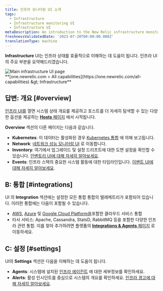 ```yaml
---
title: 인프라 모니터링 UI 소개
tags:
  - Infrastructure
  - Infrastructure monitoring UI
  - Infrastructure UI
metaDescription: An introduction to the New Relic infrastructure monitoring UI pages.
freshnessValidatedDate: '2023-07-20T00:00:00.000Z'
translationType: machine
---
```


<DNT>**Infrastructure**</DNT> UI는 인프라 상태를 효율적으로 이해하는 데 도움이 됩니다. 인프라 UI의 주요 부분을 요약해드리겠습니다.

<img title="Main infrastructure UI page" alt="Main infrastructure UI page" src="/images/infrastructure_screenshot-full_infrastructure-main-ui.webp" />

<figcaption>
  <DNT>
    **[one.newrelic.com &gt; All capabilities](https://one.newrelic.com/all-capabilities) &amp;gt; Infrastructure**
  </DNT>
</figcaption>

## 답변: 개요 [#overview]

[인프라 UI를](https://one.newrelic.com/infra/infrastructure/hosts) 열면 시스템 상태 개요를 제공하고 호스트를 더 자세히 탐색할 수 있는 다양한 옵션을 제공하는 [<DNT>**Hosts**</DNT> 페이지](/docs/infrastructure/infrastructure-ui-pages/infra-hosts-ui-page) 에서 시작됩니다.

<DNT>**Overview**</DNT> 섹션의 다른 페이지는 다음과 같습니다.

* <DNT>**Kubernetes**</DNT>: 이 데이터는 활성화된 경우 [Kubernetes 통합](/docs/kubernetes-pixie/kubernetes-integration/get-started/introduction-kubernetes-integration) 에 의해 보고됩니다.
* <DNT>**Network**</DNT>: [네트워크 성능 모니터링 UI](/docs/network-performance-monitoring/get-started/npm-introduction) 로 이동합니다.
* <DNT>**Inventory**</DNT>: 여기에서 업그레이드 및 설정 드리프트에 대한 도면 설정을 확인할 수 있습니다. [인벤토리 UI에 대해 자세히 알아보세요](/docs/infrastructure/infrastructure-ui-pages/infrastructure-inventory-page-search-your-entire-infrastructure).
* <DNT>**Events**</DNT>: 인프라 스택의 중요한 시스템 활동에 대한 타임라인입니다. [이벤트 UI에 대해 자세히 알아보세요](/docs/infrastructure/infrastructure-ui-pages/infrastructure-events-page-live-feed-every-config-change).

## B: 통합 [#integrations]

UI 의 <DNT>**Integration**</DNT> 섹션에는 설정한 모든 통합 통합의 텔레메트리가 포함되어 있습니다. 이러한 통합에는 다음이 포함될 수 있습니다.

* [AWS](/docs/infrastructure/amazon-integrations/get-started/introduction-aws-integrations), [Azure](/docs/infrastructure/microsoft-azure-integrations/get-started/introduction-azure-monitoring-integrations) 및 [Google Cloud Platform을](/docs/infrastructure/google-cloud-platform-integrations/get-started/introduction-google-cloud-platform-integrations)포함한 클라우드 서비스 통합
* 타사 서비스: Apache, Cassandra, StatsD, RabbitMQ 등을 포함한 다양한 인프라 관련 통합. 이를 찾아 추가하려면 플랫폼의 [<DNT>**Integrations &amp; Agents**</DNT> 페이지](https://newrelic.com/instant-observability?category=infrastructure-and-os) 로 이동하세요.

## C: 설정 [#settings]

UI의 <DNT>**Settings**</DNT> 섹션은 다음을 이해하는 데 도움이 됩니다.

* <DNT>**Agents**</DNT>: 시스템에 설치된 [인프라 에이전트](/docs/infrastructure/install-infrastructure-agent/get-started/install-infrastructure-agent) 에 대한 세부정보를 확인하세요.
* <DNT>**Alerts**</DNT>: 활성 인시던트를 중심으로 시스템의 <InlinePopover type="alerts" />개요를 확인하세요. [인프라 경고에 대해 자세히 알아보세요](/docs/infrastructure/new-relic-infrastructure/infrastructure-alert-conditions/infrastructure-alerts-add-edit-or-view-host-alert-information).